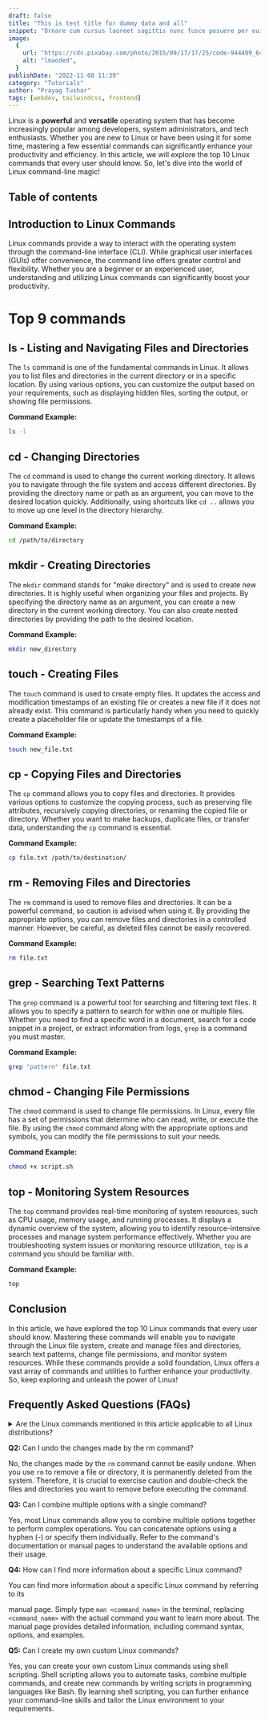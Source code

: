 ```yaml
---
draft: false
title: "This is test title for dummy data and all"
snippet: "Ornare cum cursus laoreet sagittis nunc fusce posuere per euismod dis vehicula a, semper fames lacus maecenas dictumst pulvinar neque enim non potenti. Torquent hac sociosqu eleifend potenti."
image:
  {
    url: "https://cdn.pixabay.com/photo/2015/09/17/17/25/code-944499_640.jpg",
    alt: "lmaoded",
  }
publishDate: "2022-11-08 11:39"
category: "Tutorials"
author: "Prayag Tushar"
tags: [webdev, tailwindcss, frontend]
---
```


Linux is a **powerful** and **versatile** operating system that has become increasingly popular among developers, system administrators, and tech enthusiasts. Whether you are new to Linux or have been using it for some time, mastering a few essential commands can significantly enhance your productivity and efficiency. In this article, we will explore the top 10 Linux commands that every user should know. So, let's dive into the world of Linux command-line magic!

## Table of contents

## Introduction to Linux Commands

Linux commands provide a way to interact with the operating system through the command-line interface (CLI). While graphical user interfaces (GUIs) offer convenience, the command line offers greater control and flexibility. Whether you are a beginner or an experienced user, understanding and utilizing Linux commands can significantly boost your productivity.

# Top 9 commands

## ls - Listing and Navigating Files and Directories

The `ls` command is one of the fundamental commands in Linux. It allows you to list files and directories in the current directory or in a specific location. By using various options, you can customize the output based on your requirements, such as displaying hidden files, sorting the output, or showing file permissions.

**Command Example:**

```sh
ls -l
```

## cd - Changing Directories

The `cd` command is used to change the current working directory. It allows you to navigate through the file system and access different directories. By providing the directory name or path as an argument, you can move to the desired location quickly. Additionally, using shortcuts like `cd ..` allows you to move up one level in the directory hierarchy.

**Command Example:**

```sh
cd /path/to/directory
```

## mkdir - Creating Directories

The `mkdir` command stands for "make directory" and is used to create new directories. It is highly useful when organizing your files and projects. By specifying the directory name as an argument, you can create a new directory in the current working directory. You can also create nested directories by providing the path to the desired location.

**Command Example:**

```sh
mkdir new_directory
```

## touch - Creating Files

The `touch` command is used to create empty files. It updates the access and modification timestamps of an existing file or creates a new file if it does not already exist. This command is particularly handy when you need to quickly create a placeholder file or update the timestamps of a file.

**Command Example:**

```sh
touch new_file.txt
```

## cp - Copying Files and Directories

The `cp` command allows you to copy files and directories. It provides various options to customize the copying process, such as preserving file attributes, recursively copying directories, or renaming the copied file or directory. Whether you want to make backups, duplicate files, or transfer data, understanding the `cp` command is essential.

**Command Example:**

```sh
cp file.txt /path/to/destination/
```

## rm - Removing Files and Directories

The `rm` command is used to remove files and directories. It can be a powerful command, so caution is advised when using it. By providing the appropriate options, you can remove files and directories in a controlled manner. However, be careful, as deleted files cannot be easily recovered.

**Command Example:**

```sh
rm file.txt
```

## grep - Searching Text Patterns

The `grep` command is a powerful tool for searching and filtering text files. It allows you to specify a pattern to search for within one or multiple files. Whether you need to find a specific word in a document, search for a code snippet in a project, or extract information from logs, `grep` is a command you must master.

**Command Example:**

```sh
grep "pattern" file.txt
```

## chmod - Changing File Permissions

The `chmod` command is used to change file permissions. In Linux, every file has a set of permissions that determine who can read, write, or execute the file. By using the `chmod` command along with the appropriate options and symbols, you can modify the file permissions to suit your needs.

**Command Example:**

```sh
chmod +x script.sh
```

## top - Monitoring System Resources

The `top` command provides real-time monitoring of system resources, such as CPU usage, memory usage, and running processes. It displays a dynamic overview of the system, allowing you to identify resource-intensive processes and manage system performance effectively. Whether you are troubleshooting system issues or monitoring resource utilization, `top` is a command you should be familiar with.

**Command Example:**

```sh
top
```

## Conclusion

In this article, we have explored the top 10 Linux commands that every user should know. Mastering these commands will enable you to navigate through the Linux file system, create and manage files and directories, search text patterns, change file permissions, and monitor system resources. While these commands provide a solid foundation, Linux offers a vast array of commands and utilities to further enhance your productivity. So, keep exploring and unleash the power of Linux!

## Frequently Asked Questions (FAQs)

<details><summary>
Are the Linux commands mentioned in this article applicable to all Linux distributions?
</summary>

Yes, the commands mentioned in this article are generally applicable to all Linux distributions. However, there might be some variations or additional options specific to certain distributions. It is always recommended to refer to the documentation or manual pages for your specific Linux distribution.

</details>

**Q2:** Can I undo the changes made by the rm command?

No, the changes made by the `rm` command cannot be easily undone. When you use `rm` to remove a file or directory, it is permanently deleted from the system. Therefore, it is crucial to exercise caution and double-check the files and directories you want to remove before executing the command.

**Q3:** Can I combine multiple options with a single command?

Yes, most Linux commands allow you to combine multiple options together to perform complex operations. You can concatenate options using a hyphen (-) or specify them individually. Refer to the command's documentation or manual pages to understand the available options and their usage.

**Q4:** How can I find more information about a specific Linux command?

You can find more information about a specific Linux command by referring to its

manual page. Simply type `man <command_name>` in the terminal, replacing `<command_name>` with the actual command you want to learn more about. The manual page provides detailed information, including command syntax, options, and examples.

**Q5:** Can I create my own custom Linux commands?

Yes, you can create your own custom Linux commands using shell scripting. Shell scripting allows you to automate tasks, combine multiple commands, and create new commands by writing scripts in programming languages like Bash. By learning shell scripting, you can further enhance your command-line skills and tailor the Linux environment to your requirements.
